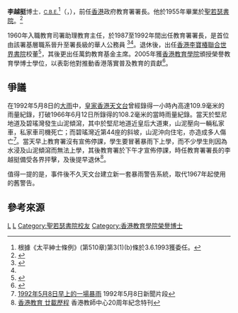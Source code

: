 '''李越挺'''博士<small>，[[CBE|C.B.E.]]</small>{{JP}}<ref name=cml_hksarg>根據《太平紳士條例》(第510章)第3(1)(b)條於3.6.1993獲委任。{{cite web|url=http://www.info.gov.hk/cml/miscell/index3h.htm|title=與民事編制有關之其他名表|accessdate=2010-05-10|publisher=香港特別行政區政府|archive-date=2020-09-30|archive-url=https://web.archive.org/web/20200930041049/https://www.info.gov.hk/cml/miscell/index3h.htm|dead-url=yes}}</ref>（{{lang-en|Li Yuet-ting}}，{{bd|1938年|2月18日|}}），前任[[香港|香港]]政府教育署署長。他於1955年畢業於[[聖若瑟書院|聖若瑟書院]]。<ref name="SJC Prominent Old Boys Dr. Li Yuet Ting 李越挺博士">{{Cite web |url=https://www.sjc.edu.hk/oldboys.php?content=government |title=SJC Prominent Old Boys Dr. Li Yuet Ting 李越挺博士 |access-date=2018-07-02 |archive-date=2020-01-03 |archive-url=https://web.archive.org/web/20200103112942/https://www.sjc.edu.hk/oldboys.php?content=government |dead-url=no }}</ref>

1960年入職教育司署助理教育主任，於1987至1992年間出任教育署署長，是首位由該署基層職系晉升至署長級的華人公務員
<ref name=mp071006>{{cite web|url=http://www.mingpaotor.com/htm/News/20071006/HK-gfe1.htm|title=李越挺 「橋王」署長|author=戴希立|date=2007-10-06|accessdate=2010-05-10|work=明報新聞網海外版 - 加東版(多倫多)|publisher=明報|deadurl=yes|archiveurl=https://web.archive.org/web/20080608193225/http://www.mingpaotor.com/htm/News/20071006/HK-gfe1.htm|archivedate=2008-06-08}}</ref><ref name=hkied_eddoc/>。退休後，出任[[香港李寶椿聯合世界書院|香港李寶椿聯合世界書院]]校董<ref name=lpcuwc_board>{{cite web|url=http://www.lpcuwc.edu.hk/about/board-of-directors/|title=Li Po Chun United World College - Board of Directors|date=2009-08-27|accessdate=2010-05-10|deadurl=yes|archiveurl=https://web.archive.org/web/20100324171750/http://www.lpcuwc.edu.hk/about/board-of-directors/|archivedate=2010-03-24}}</ref>，其後更出任萬鈞教育基金主席。2005年獲[[香港教育學院|香港教育學院]]頒授榮譽教育學博士學位，以表彰他對推動香港落實普及教育的貢獻<ref name=hkied_eddoc>{{cite web|url=http://www.ied.edu.hk/upload_main/honorary/pdf/PressRelease_2005_c.pdf|title=香港教育學院頒授榮譽博士學位予三位對香港教育具卓越貢獻人士:張黃韻瑤、李越挺、宋達能勳爵|date=2005-10-16|accessdate=2010-05-10|publisher=香港教育學院}}{{dead link|date=2018年3月 |bot=InternetArchiveBot |fix-attempted=yes }}</ref>。

==爭議==
在1992年5月8日的[[1992年5月8日香港暴雨|大雨]]中，[[皇家香港天文台|皇家香港天文台]]曾經錄得一小時內高達109.9毫米的雨量紀錄，打破1966年6月12日所錄得的108.2毫米的當時雨量紀錄。當天於堅尼地道及碧瑤灣發生山泥傾瀉，其中於堅尼地道近皇后大道東，山泥壓向一輛私家車，私家車司機死亡；而碧瑤灣近第44座的斜坡，山泥沖向住宅，亦造成多人傷亡<ref>[https://www.youtube.com/watch?v=h7uPXjHRNcc 1992年5月8日早上的一場暴雨] {{Wayback|url=https://www.youtube.com/watch?v=h7uPXjHRNcc |date=20201121043036 }} 1992年5月8日新聞片段</ref>。當天早上教育署沒有宣佈停課，學生要冒著暴雨下上學，而不少學生則因為水浸及山泥傾瀉而無法上學，其後教育署於下午才宣佈停課，時任教育署署長的李越挺備受各界抨擊，及後提早退休<ref>[http://edb.org.hk/HKTC/download/anniversary/20/section_8.pdf 香港教育 廿載歷程] {{Wayback|url=http://edb.org.hk/HKTC/download/anniversary/20/section_8.pdf |date=20201112120734 }} 香港教師中心20周年紀念特刊</ref>。

值得一提的是，事件後不久天文台建立新一套暴雨警告系統，取代1967年起使用的舊警告。

==參考來源==
{{reflist}}

[[Category:前香港政府官員|L]]
[[Category:CBE勳銜|L]]
[[Category:聖若瑟書院校友|Category:聖若瑟書院校友]]
[[Category:香港教育學院榮譽博士|Category:香港教育學院榮譽博士]]
